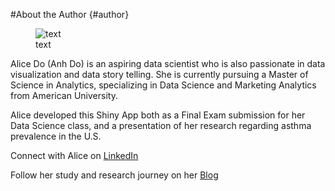 #About the Author {#author}

![text](./Data/AnhDo_photo.jpg)

Alice Do (Anh Do) is an aspiring data scientist who is also passionate in data visualization and data story telling. She is currently pursuing a Master of Science in Analytics, specializing in Data Science and Marketing Analytics from American University.

Alice developed this Shiny App both as a Final Exam submission for her Data Science class, and a presentation of her research regarding asthma prevalence in the U.S. 

Connect with Alice on [LinkedIn](https://www.linkedin.com/in/anhphuongdo/)  


Follow her study and research journey on her [Blog](https://anhstudiesdata.wordpress.com/about-me/)  